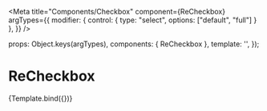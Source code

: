 
<Meta
  title="Components/Checkbox"
  component={ReCheckbox}
  argTypes={{
    modifier: { control: { type: "select", options: ["default", "full"] } },
  }}
/>

  props: Object.keys(argTypes),
  components: { ReCheckbox },
  template: '<ReCheckbox v-model:checked="checked" :id="id" :modifier="modifier" :label="label" />',
});

# ReCheckbox

<Canvas>
  <Story
    name="basic"
    args={{
      id: "checkbox-id",
      label: "Checkbox label",
      checked: true,
    }}
  >
    {Template.bind({})}
  </Story>
</Canvas>

<ArgsTable story="basic" />
